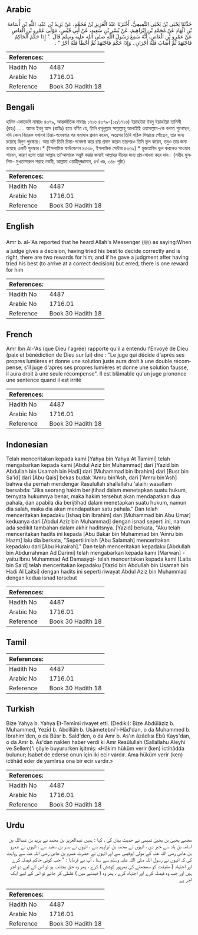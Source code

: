 ## Arabic


<div dir="rtl" lang="ar" style={{fontSize:'larger',backgroundColor:'#f8f9fa',padding:20}}>
حَدَّثَنَا يَحْيَى بْنُ يَحْيَى التَّمِيمِيُّ، أَخْبَرَنَا عَبْدُ الْعَزِيزِ بْنُ مُحَمَّدٍ، عَنْ يَزِيدَ بْنِ عَبْدِ، اللَّهِ بْنِ أُسَامَةَ بْنِ الْهَادِ عَنْ مُحَمَّدِ بْنِ إِبْرَاهِيمَ، عَنْ بُسْرِ بْنِ سَعِيدٍ، عَنْ أَبِي قَيْسٍ، مَوْلَى عَمْرِو بْنِ الْعَاصِ عَنْ عَمْرِو بْنِ الْعَاصِ، أَنَّهُ سَمِعَ رَسُولَ اللَّهِ صلى الله عليه وسلم قَالَ ‏ "‏ إِذَا حَكَمَ الْحَاكِمُ فَاجْتَهَدَ ثُمَّ أَصَابَ فَلَهُ أَجْرَانِ ‏.‏ وَإِذَا حَكَمَ فَاجْتَهَدَ ثُمَّ أَخْطَأَ فَلَهُ أَجْرٌ ‏"‏ ‏.‏
</div>
<div style={{backgroundColor:'#f8f9fa',padding:20, marginBottom: 10}}><table> <thead> <tr> <th>References:</th> <th></th> </tr> </thead> <tbody><tr><td>Hadith No</td><td>4487</td></tr><tr><td>Arabic No</td><td>1716.01</td></tr><tr><td>Reference</td><td>Book 30 Hadith 18</td></tr></tbody></table></div>

## Bengali


<div dir="ltr" lang="bn" style={{fontSize:'larger',backgroundColor:'#f8f9fa',padding:20}}>
হাদিস একাডেমি নাম্বারঃ ৪৩৭৯, আন্তর্জাতিক নাম্বারঃ ১৭১৬ ৪৩৭৯-(১৫/১৭১৬) ইয়াহইয়া ইবনু ইয়াহইয়া তামিমী (রহঃ) ..... আমর ইবনু আস (রাযিঃ) হতে বর্ণিত যে, তিনি রসূলুল্লাহ সাল্লাল্লাহু আলাইহি ওয়াসাল্লাম-কে বলতে শুনেছেন, যদি কোন বিচারক যথাযথ চিন্তা-গবেষণার পর সমাধান প্রদান করেন, অতঃপর তিনি সঠিক সিদ্ধান্তে পৌছেন, তার জন্য রয়েছে দ্বিগুণ পুরস্কার। আর যদি তিনি চিন্তা-গবেষণা করে রায় প্রদান করেন তারপরও তিনি ভুল করেন, তবুও তার জন্য রয়েছে একটি পুরস্কার।* (ইসলামিক ফাউন্ডেশন ৪৩৩৮, ইসলামিক সেন্টার ৪৩৩৯) * মুজতাহিদ ভুল করলেও সাওয়াব পাবেন, কারণ হলো তারা আল্লাহ তা'আলাকে সন্তুষ্ট করার জন্যই আল্লাহর দীনের জন্য শ্রম-সাধনা করে যান। (সহীহ মুসলিম- মুখতাসারুল শরহে নবাবী, আল্লামা ওয়াহীদুজ্জামান, ৪র্থ খণ্ড, ৩৪৮ পৃষ্ঠা)
</div>
<div style={{backgroundColor:'#f8f9fa',padding:20, marginBottom: 10}}><table> <thead> <tr> <th>References:</th> <th></th> </tr> </thead> <tbody><tr><td>Hadith No</td><td>4487</td></tr><tr><td>Arabic No</td><td>1716.01</td></tr><tr><td>Reference</td><td>Book 30 Hadith 18</td></tr></tbody></table></div>

## English


<div dir="ltr" lang="en" style={{fontSize:'larger',backgroundColor:'#f8f9fa',padding:20}}>
Amr b. al-'As reported that he heard Allah's Messenger (ﷺ) as saying:When a judge gives a decision, having tried his best to decide correctly and is right, there are two rewards for him; and if he gave a judgment after having tried his best (to arrive at a correct decision) but erred, there is one reward for him
</div>
<div style={{backgroundColor:'#f8f9fa',padding:20, marginBottom: 10}}><table> <thead> <tr> <th>References:</th> <th></th> </tr> </thead> <tbody><tr><td>Hadith No</td><td>4487</td></tr><tr><td>Arabic No</td><td>1716.01</td></tr><tr><td>Reference</td><td>Book 30 Hadith 18</td></tr></tbody></table></div>

## French


<div dir="ltr" lang="fr" style={{fontSize:'larger',backgroundColor:'#f8f9fa',padding:20}}>
Amr Ibn Al-'As (que Dieu l'agrée) rapporte qu'il a entendu l'Envoyé de Dieu (paix et bénédiction de Dieu sur lui) dire : "Le juge qui décide d'après ses propres lumières et donne une solution juste aura droit à une double récompense; s'il juge d'après ses propres lumières et donne une solution fausse, il aura droit à une seule récompense". Il est blâmable qu'un juge prononce une sentence quand il est irrité
</div>
<div style={{backgroundColor:'#f8f9fa',padding:20, marginBottom: 10}}><table> <thead> <tr> <th>References:</th> <th></th> </tr> </thead> <tbody><tr><td>Hadith No</td><td>4487</td></tr><tr><td>Arabic No</td><td>1716.01</td></tr><tr><td>Reference</td><td>Book 30 Hadith 18</td></tr></tbody></table></div>

## Indonesian


<div dir="ltr" lang="id" style={{fontSize:'larger',backgroundColor:'#f8f9fa',padding:20}}>
Telah menceritakan kepada kami [Yahya bin Yahya At Tamimi] telah mengabarkan kepada kami [Abdul Aziz bin Muhammad] dari [Yazid bin Abdullah bin Usamah bin Hadi] dari [Muhammad bin Ibrahim] dari [Busr bin Sa'id] dari [Abu Qais] bekas budak 'Amru bin'Ash, dari ['Amru bin'Ash] bahwa dia pernah mendengar Rasulullah shallallahu 'alaihi wasallam bersabda: "Jika seorang hakim berijtihad dalam menetapkan suatu hukum, ternyata hukumnya benar, maka hakim tersebut akan mendapatkan dua pahala, dan apabila dia berijtihad dalam menetapkan suatu hukum, namun dia salah, maka dia akan mendapatkan satu pahala." Dan telah menceritakan kepadaku [Ishaq bin Ibrahim] dan [Muhammad bin Abu Umar] keduanya dari [Abdul Aziz bin Muhammad] dengan isnad seperti ini, namun ada sedikit tambahan dalam akhir haditsnya. [Yazid] berkata, "Aku telah menceritakan hadits ini kepada [Abu Bakar bin Muhammad bin 'Amru bin Hazm] lalu dia berkata, "Seperti inilah [Abu Salamah] menceritakan kepadaku dari [Abu Hurairah]." Dan telah menceritakan kepadaku [Abdullah bin Abdurrahman Ad Darimi] telah mengabarkan kepada kami [Marwan] -yaitu Ibnu Muhammad Ad Damasyqi- telah menceritakan kepada kami [Laits bin Sa'd] telah menceritakan kepadaku [Yazid bin Abdullah bin Usamah bin Hadi Al Laitsi] dengan hadits ini seperti riwayat Abdul Aziz bin Muhammad dengan kedua isnad tersebut
</div>
<div style={{backgroundColor:'#f8f9fa',padding:20, marginBottom: 10}}><table> <thead> <tr> <th>References:</th> <th></th> </tr> </thead> <tbody><tr><td>Hadith No</td><td>4487</td></tr><tr><td>Arabic No</td><td>1716.01</td></tr><tr><td>Reference</td><td>Book 30 Hadith 18</td></tr></tbody></table></div>

## Tamil


<div dir="ltr" lang="ta" style={{fontSize:'larger',backgroundColor:'#f8f9fa',padding:20}}>

</div>
<div style={{backgroundColor:'#f8f9fa',padding:20, marginBottom: 10}}><table> <thead> <tr> <th>References:</th> <th></th> </tr> </thead> <tbody><tr><td>Hadith No</td><td>4487</td></tr><tr><td>Arabic No</td><td>1716.01</td></tr><tr><td>Reference</td><td>Book 30 Hadith 18</td></tr></tbody></table></div>

## Turkish


<div dir="ltr" lang="tr" style={{fontSize:'larger',backgroundColor:'#f8f9fa',padding:20}}>
Bize Yahya b. Yahya Et-Temîmî rivayet etti. (Dediki): Bize Abdülâziz b. Muhammed, Yezîd b. Abdillâh b. Usâmetebni'l-Hâd'dan, o da Muhammed b. İbrahim'den, o da Büsr b. Saîd'den, o da Amr b. As'ın âzâdlısı Ebû Kays'dan, o da Amr b. Âs'dan naklen haber verdi ki Amr Resûlullah (Sallallahu Aleyhi ve Sellem)'i şöyle buyururken işitmiş: «Hâkim hüküm verir (ken) ictihâdda bulunur; İsabet de ederse onun için iki ecir vardır. Ama hüküm verir (ken) ictihâd eder de yamlırsa ona bir ecir vardır.»
</div>
<div style={{backgroundColor:'#f8f9fa',padding:20, marginBottom: 10}}><table> <thead> <tr> <th>References:</th> <th></th> </tr> </thead> <tbody><tr><td>Hadith No</td><td>4487</td></tr><tr><td>Arabic No</td><td>1716.01</td></tr><tr><td>Reference</td><td>Book 30 Hadith 18</td></tr></tbody></table></div>

## Urdu


<div dir="rtl" lang="ur" style={{fontSize:'larger',backgroundColor:'#f8f9fa',padding:20}}>
مجھے یحییٰ بن یحییٰ تمیمی نے حدیث بیان کی ، کہا : ہمیں عبدالعزیز بن محمد نے یزید بن عبداللہ بن اسامہ بن ہاد سے خبر دی ، انہوں نے محمد بن ابراہیم سے ، انہوں نے بسر بن سعید سے ، انہوں نے عمرو بن عاص رضی اللہ عنہ کے مولیٰ ابوقیس سے اور انہوں نے حضرت عمرو بن عاص رضی اللہ عنہ سے روایت کی کہ انہوں نے رسول اللہ صلی اللہ علیہ وسلم سے سنا ، آپ نے فرمایا : " جب کوئی حاکم فیصلہ کرے اور اجتہاد ( ھقیقت کو سمجھنے کی بھرپور کوشش ) کرے ، پھر وہ حق بجانب ہو تو اس کے لیے دو اجر ہیں اور جب وہ فیصلہ کرے اور اجتہاد کرے ، پھر وہ ( فیصلے میں ) غلطی کر جائے تو اس کے لیے ایک اجر ہے
</div>
<div style={{backgroundColor:'#f8f9fa',padding:20, marginBottom: 10}}><table> <thead> <tr> <th>References:</th> <th></th> </tr> </thead> <tbody><tr><td>Hadith No</td><td>4487</td></tr><tr><td>Arabic No</td><td>1716.01</td></tr><tr><td>Reference</td><td>Book 30 Hadith 18</td></tr></tbody></table></div>